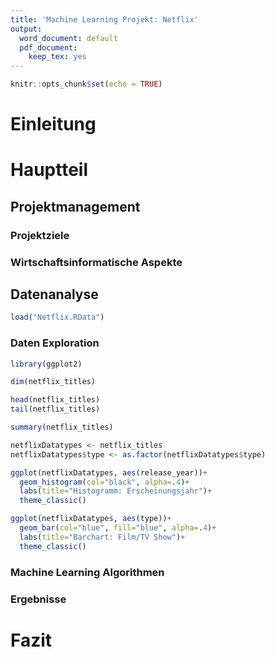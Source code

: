 ```yaml
---
title: 'Machine Learning Projekt: Netflix'
output:
  word_document: default
  pdf_document:
    keep_tex: yes
---
```


```r
knitr::opts_chunk$set(echo = TRUE)
```

# Einleitung

# Hauptteil
## Projektmanagement
### Projektziele
### Wirtschaftsinformatische Aspekte

## Datenanalyse
```r
load("Netflix.RData")
```

### Daten Exploration
```r
library(ggplot2)

dim(netflix_titles)

head(netflix_titles)
tail(netflix_titles)

summary(netflix_titles)

netflixDatatypes <- netflix_titles
netflixDatatypes$type <- as.factor(netflixDatatypes$type)

ggplot(netflixDatatypes, aes(release_year))+
  geom_histogram(col="black", alpha=.4)+
  labs(title="Histogramm: Erscheinungsjahr")+
  theme_classic()

ggplot(netflixDatatypes, aes(type))+
  geom_bar(col="blue", fill="blue", alpha=.4)+
  labs(title="Barchart: Film/TV Show")+
  theme_classic()
```

### Machine Learning Algorithmen
### Ergebnisse

# Fazit


